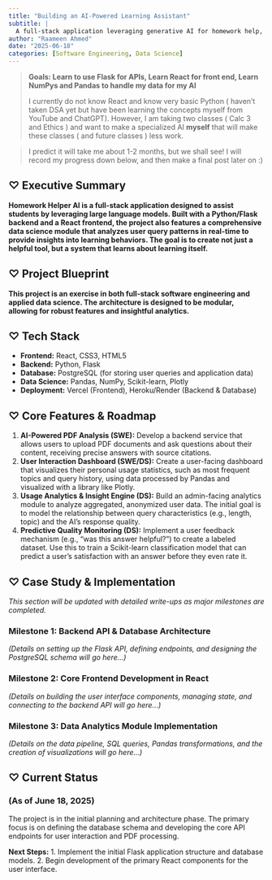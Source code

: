 ```yaml
---
title: "Building an AI-Powered Learning Assistant"
subtitle: |
  A full-stack application leveraging generative AI for homework help, with an integrated data science module to analyze and understand learning patterns.
author: "Raameen Ahmed"
date: "2025-06-18"
categories: [Software Engineering, Data Science]
---
```


::: {.content-card}

> **Goals: Learn to use Flask for APIs, Learn React for front end, Learn NumPys and Pandas to handle my data for my AI**  
>
> I currently do not know React and know very basic Python ( haven't taken DSA yet but have been learning the concepts myself from YouTube and ChatGPT). However, I am taking two classes ( Calc 3 and Ethics ) and want to make a specialized AI **myself** that will make these classes ( and future classes ) less work. 

> I predict it will take me about 1-2 months, but we shall see! I will record my progress down below, and then make a final post later on :)

::: 

## ♡ Executive Summary

::: {.content-card}

**Homework Helper AI is a full-stack application designed to assist students by leveraging large language models. Built with a Python/Flask backend and a React frontend, the project also features a comprehensive data science module that analyzes user query patterns in real-time to provide insights into learning behaviors. The goal is to create not just a helpful tool, but a system that learns about learning itself.**

:::

## ♡ Project Blueprint

::: {.content-card}

**This project is an exercise in both full-stack software engineering and applied data science. The architecture is designed to be modular, allowing for robust features and insightful analytics.**

::: 

## ♡ Tech Stack

::: {.content-card}

* **Frontend:** React, CSS3, HTML5
* **Backend:** Python, Flask
* **Database:** PostgreSQL (for storing user queries and application data)
* **Data Science:** Pandas, NumPy, Scikit-learn, Plotly
* **Deployment:** Vercel (Frontend), Heroku/Render (Backend & Database)

::: 

## ♡  Core Features & Roadmap

::: {.content-card}

1.  **AI-Powered PDF Analysis (SWE):** Develop a backend service that allows users to upload PDF documents and ask questions about their content, receiving precise answers with source citations.
2.  **User Interaction Dashboard (SWE/DS):** Create a user-facing dashboard that visualizes their personal usage statistics, such as most frequent topics and query history, using data processed by Pandas and visualized with a library like Plotly.
3.  **Usage Analytics & Insight Engine (DS):** Build an admin-facing analytics module to analyze aggregated, anonymized user data. The initial goal is to model the relationship between query characteristics (e.g., length, topic) and the AI's response quality.
4.  **Predictive Quality Monitoring (DS):** Implement a user feedback mechanism (e.g., "was this answer helpful?") to create a labeled dataset. Use this to train a Scikit-learn classification model that can predict a user's satisfaction with an answer before they even rate it.

:::

## ♡ Case Study & Implementation

::: {.content-card}

*This section will be updated with detailed write-ups as major milestones are completed.*

### Milestone 1: Backend API & Database Architecture

*(Details on setting up the Flask API, defining endpoints, and designing the PostgreSQL schema will go here...)*

### Milestone 2: Core Frontend Development in React

*(Details on building the user interface components, managing state, and connecting to the backend API will go here...)*

### Milestone 3: Data Analytics Module Implementation

*(Details on the data pipeline, SQL queries, Pandas transformations, and the creation of visualizations will go here...)*

:::

## ♡ Current Status

::: {.content-card}

### **(As of June 18, 2025)**

The project is in the initial planning and architecture phase. The primary focus is on defining the database schema and developing the core API endpoints for user interaction and PDF processing.

**Next Steps:**
1.  Implement the initial Flask application structure and database models.
2.  Begin development of the primary React components for the user interface.

::: 


